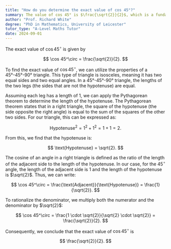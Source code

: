 ```yaml
---
title: "How do you determine the exact value of cos 45°?"
summary: The value of cos 45° is $\frac{\sqrt{2}}{2}$, which is a fundamental trigonometric ratio used in various mathematical applications.
author: "Prof. Richard White"
degree: "PhD in Mathematics, University of Leicester"
tutor_type: "A-Level Maths Tutor"
date: 2024-09-01
---
```


The exact value of $\cos 45^\circ$ is given by 

$$
\cos 45^\circ = \frac{\sqrt{2}}{2}.
$$

To find the exact value of $\cos 45^\circ$, we can utilize the properties of a 45°-45°-90° triangle. This type of triangle is isosceles, meaning it has two equal sides and two equal angles. In a 45°-45°-90° triangle, the lengths of the two legs (the sides that are not the hypotenuse) are equal. 

Assuming each leg has a length of $1$, we can apply the Pythagorean theorem to determine the length of the hypotenuse. The Pythagorean theorem states that in a right triangle, the square of the hypotenuse (the side opposite the right angle) is equal to the sum of the squares of the other two sides. For our triangle, this can be expressed as:

$$
\text{Hypotenuse}^2 = 1^2 + 1^2 = 1 + 1 = 2.
$$

From this, we find that the hypotenuse is:

$$
\text{Hypotenuse} = \sqrt{2}.
$$

The cosine of an angle in a right triangle is defined as the ratio of the length of the adjacent side to the length of the hypotenuse. In our case, for the $45^\circ$ angle, the length of the adjacent side is $1$ and the length of the hypotenuse is $\sqrt{2}$. Thus, we can write:

$$
\cos 45^\circ = \frac{\text{Adjacent}}{\text{Hypotenuse}} = \frac{1}{\sqrt{2}}.
$$

To rationalize the denominator, we multiply both the numerator and the denominator by $\sqrt{2}$:

$$
\cos 45^\circ = \frac{1 \cdot \sqrt{2}}{\sqrt{2} \cdot \sqrt{2}} = \frac{\sqrt{2}}{2}.
$$

Consequently, we conclude that the exact value of $\cos 45^\circ$ is 

$$
\frac{\sqrt{2}}{2}.
$$
    